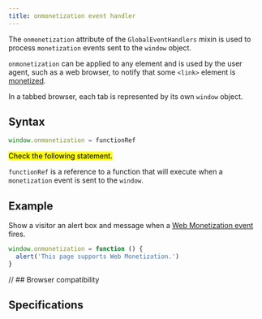 ```yaml
---
title: onmonetization event handler
---
```



The `onmonetization` attribute of the `GlobalEventHandlers` mixin is used to process `monetization` events sent to the `window` object. 

`onmonetization` can be applied to any element and is used by the user agent, such as a web browser, to notify that some `<link>` element is [monetized](/docs/implement/link).

In a tabbed browser, each tab is represented by its own `window` object.

## Syntax

```js
window.onmonetization = functionRef
```

<p><mark>Check the following statement.</mark></p>

`functionRef` is a reference to a function that will execute when a `monetization` event is sent to the `window`.

## Example

Show a visitor an alert box and message when a [Web Monetization event](/docs/implement/events) fires.

```js
window.onmonetization = function () {
  alert('This page supports Web Monetization.')
}
```

<Hidden>

// ## Browser compatibility

<BrowserCompat json={data} />

</Hidden>

## Specifications

<Specification anchor='onmonetization-event-handler' />